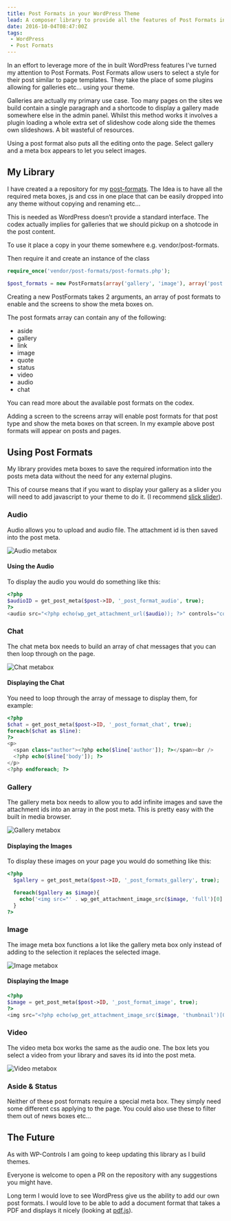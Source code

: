 ```yaml
---
title: Post Formats in your WordPress Theme
lead: A composer library to provide all the features of Post Formats in WordPress
date: 2016-10-04T08:47:00Z
tags:
 - WordPress
 - Post Formats
---
```

In an effort to leverage more of the in built WordPress features I’ve turned my attention to Post Formats. Post Formats allow users to select a style for their post similar to page templates. They take the place of some plugins allowing for galleries etc… using your theme.

Galleries are actually my primary use case. Too many pages on the sites we build contain a single paragraph and a shortcode to display a gallery made somewhere else in the admin panel. Whilst this method works it involves a plugin loading a whole extra set of slideshow code along side the themes own slideshows. A bit wasteful of resources.

Using a post format also puts all the editing onto the page. Select gallery and a meta box appears to let you select images.

## My Library

I have created a a repository for my [post-formats](https://github.com/Arcath/post-formats). The Idea is to have all the required meta boxes, js and css in one place that can be easily dropped into any theme without copying and renaming etc…

This is needed as WordPress doesn’t provide a standard interface. The codex actually implies for galleries that we should pickup on a shotcode in the post content.

To use it place a copy in your theme somewhere e.g. vendor/post-formats.

Then require it and create an instance of the class

```php
require_once('vendor/post-formats/post-formats.php');

$post_formats = new PostFormats(array('gallery', 'image'), array('post', 'page'));
```

Creating a new PostFormats takes 2 arguments, an array of post formats to enable and the screens to show the meta boxes on.

The post formats array can contain any of the following:

  - aside
  - gallery
  - link
  - image
  - quote
  - status
  - video
  - audio
  - chat

You can read more about the available post formats on the codex.

Adding a screen to the screens array will enable post formats for that post type and show the meta boxes on that screen. In my example above post formats will appear on posts and pages.

## Using Post Formats

My library provides meta boxes to save the required information into the posts meta data without the need for any external plugins.

This of course means that if you want to display your gallery as a slider you will need to add javascript to your theme to do it. (I recommend [slick slider](http://kenwheeler.github.io/slick/)).

### Audio

Audio allows you to upload and audio file. The attachment id is then saved into the post meta.

![Audio metabox](./post-format-audio-meta-box.png)

#### Using the Audio

To display the audio you would do something like this:

```php
<?php
$audioID = get_post_meta($post->ID, '_post_format_audio', true);
?>
<audio src="<?php echo(wp_get_attachment_url($audio)); ?>" controls="controls"></audio>
```
### Chat

The chat meta box needs to build an array of chat messages that you can then loop through on the page.

![Chat metabox](./post-format-chat-meta-box.png)

#### Displaying the Chat

You need to loop through the array of message to display them, for example:

```php
<?php
$chat = get_post_meta($post->ID, '_post_format_chat', true);
foreach($chat as $line):
?>
<p>
  <span class="author"><?php echo($line['author']); ?></span><br />
  <?php echo($line['body']); ?>
</p>
<?php endforeach; ?>
```

### Gallery

The gallery meta box needs to allow you to add infinite images and save the attachment ids into an array in the post meta. This is pretty easy with the built in media browser.

![Gallery metabox](./post-format-gallery-meta-box.png)

#### Displaying the Images

To display these images on your page you would do something like this:

```php
<?php
  $gallery = get_post_meta($post->ID, '_post_formats_gallery', true);

  foreach($gallery as $image){
    echo('<img src="' . wp_get_attachment_image_src($image, 'full')[0] .'" />');
  }
?>
```

### Image

The image meta box functions a lot like the gallery meta box only instead of adding to the selection it replaces the selected image.

![Image metabox](./post-format-image-meta-box.png)

#### Displaying the Image

```php
<?php
$image = get_post_meta($post->ID, '_post_format_image', true);
?>
<img src="<?php echo(wp_get_attachment_image_src($image, 'thumbnail')[0]); ?>" />
```

### Video

The video meta box works the same as the audio one. The box lets you select a video from your library and saves its id into the post meta.

![Video metabox](./post-format-video-meta-box.png)

### Aside & Status

Neither of these post formats require a special meta box. They simply need some different css applying to the page. You could also use these to filter them out of news boxes etc…

## The Future

As with WP-Controls I am going to keep updating this library as I build themes.

Everyone is welcome to open a PR on the repository with any suggestions you might have.

Long term I would love to see WordPress give us the ability to add our own post formats. I would love to be able to add a document format that takes a PDF and displays it nicely (looking at [pdf.js](https://mozilla.github.io/pdf.js/)).
